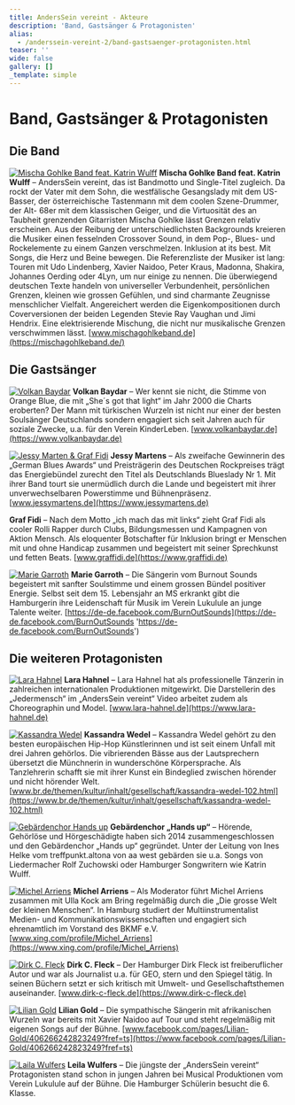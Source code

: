 ```yaml
---
title: AndersSein vereint - Akteure
description: 'Band, Gastsänger & Protagonisten'
alias:
  - /anderssein-vereint-2/band-gastsaenger-protagonisten.html
teaser: ''
wide: false
gallery: []
_template: simple
---
```


# Band, Gastsänger & Protagonisten

## Die Band

[![Mischa Gohlke Band feat. Katrin Wulff](/media/2015/05/Mischa-Gohlke-Band-feat.-Katrin-Wulff-4a-_-Foto-by-Tom-Roeler-2.jpg 'Foto by Tom Roeler')](/media/2015/05/Mischa-Gohlke-Band-feat.-Katrin-Wulff-4a-_-Foto-by-Tom-Roeler-2.jpg) **Mischa Gohlke Band feat. Katrin Wulff** – AndersSein vereint, das ist Bandmotto und Single-Titel zugleich. Da rockt der Vater mit dem Sohn, die westfälische Gesangslady mit dem US-Basser, der österreichische Tastenmann mit dem coolen Szene-Drummer, der Alt- 68er mit dem klassischen Geiger, und die Virtuosität des an Taubheit grenzenden Gitarristen Mischa Gohlke lässt Grenzen relativ erscheinen. Aus der Reibung der unterschiedlichsten Backgrounds kreieren die Musiker einen fesselnden Crossover Sound, in dem Pop-, Blues- und Rockelemente zu einem Ganzen verschmelzen. Inklusion at its best. Mit Songs, die Herz und Beine bewegen. Die Referenzliste der Musiker ist lang: Touren mit Udo Lindenberg, Xavier Naidoo, Peter Kraus, Madonna, Shakira, Johannes Oerding oder 4Lyn, um nur einige zu nennen. Die überwiegend deutschen Texte handeln von universeller Verbundenheit, persönlichen Grenzen, kleinen wie grossen Gefühlen, und sind charmante Zeugnisse menschlicher Vielfalt. Angereichert werden die Eigenkompositionen durch Coverversionen der beiden Legenden Stevie Ray Vaughan und Jimi Hendrix. Eine elektrisierende Mischung, die nicht nur musikalische Grenzen verschwimmen lässt. [www.mischagohlkeband.de](https://mischagohlkeband.de/)

## Die Gastsänger

[![Volkan Baydar](/media/2015/05/Volkan-Baydar-_-Foto-by-Robin-Schmiedebach.jpg 'Foto by Robin Schmiedebach')](/media/2015/05/Volkan-Baydar-_-Foto-by-Robin-Schmiedebach.jpg) **Volkan Baydar** – Wer kennt sie nicht, die Stimme von Orange Blue, die mit „She´s got that light“ im Jahr 2000 die Charts eroberten? Der Mann mit türkischen Wurzeln ist nicht nur einer der besten Soulsänger Deutschlands sondern engagiert sich seit Jahren auch für soziale Zwecke, u.a. für den Verein KinderLeben. [www.volkanbaydar.de](https://www.volkanbaydar.de)

[![Jessy Marten & Graf Fidi](/media/2015/05/Favorit-_-Graf-Fidi-und-Jessy-Martens-_-DSCF7213-2.jpg 'Foto by Tom Roeler')](/media/2015/05/Favorit-_-Graf-Fidi-und-Jessy-Martens-_-DSCF7213-2.jpg) **Jessy Martens** – Als zweifache Gewinnerin des „German Blues Awards“ und Preisträgerin des Deutschen Rockpreises trägt das Energiebündel zurecht den Titel als Deutschlands Blueslady Nr 1. Mit ihrer Band tourt sie unermüdlich durch die Lande und begeistert mit ihrer unverwechselbaren Powerstimme und Bühnenpräsenz. [www.jessymartens.de](https://www.jessymartens.de)

**Graf Fidi** – Nach dem Motto „ich mach das mit links“ zieht Graf Fidi als cooler Rolli Rapper durch Clubs, Bildungsmessen und Kampagnen von Aktion Mensch. Als eloquenter Botschafter für Inklusion bringt er Menschen mit und ohne Handicap zusammen und begeistert mit seiner Sprechkunst und fetten Beats. [www.graffidi.de](https://www.graffidi.de)

[![Marie Garroth](/media/2015/05/MarieIMG_8302.jpg 'Foto by Tom Roeler')](/media/2015/05/MarieIMG_8302.jpg) **Marie Garroth** – Die Sängerin vom Burnout Sounds begeistert mit sanfter Soulstimme und einem grossen Bündel positiver Energie. Selbst seit dem 15. Lebensjahr an MS erkrankt gibt die Hamburgerin ihre Leidenschaft für Musik im Verein Lukulule an junge Talente weiter. [https://de-de.facebook.com/BurnOutSounds](https://de-de.facebook.com/BurnOutSounds 'https://de-de.facebook.com/BurnOutSounds')

## Die weiteren Protagonisten

[![Lara Hahnel](/media/2015/05/lara-130914-345-_-Foto-by-Nico-Pudimat.jpg 'Foto by Nico Pudimat')](/media/2015/05/lara-130914-345-_-Foto-by-Nico-Pudimat.jpg) **Lara Hahnel** – Lara Hahnel hat als professionelle Tänzerin in zahlreichen internationalen Produktionen mitgewirkt. Die Darstellerin des „Jedermensch“ im „AndersSein vereint“ Video arbeitet zudem als Choreographin und Model. [www.lara-hahnel.de](https://www.lara-hahnel.de)

[![Kassandra Wedel](/media/2015/05/Kassandra-Wedel-_-IMG_1392.jpg 'Kassandra Wedel')](/media/2015/05/Kassandra-Wedel-_-IMG_1392.jpg) **Kassandra Wedel** – Kassandra Wedel gehört zu den besten europäischen Hip-Hop Künstlerinnen und ist seit einem Unfall mit drei Jahren gehörlos. Die vibrierenden Bässe aus der Lautsprechern übersetzt die Münchnerin in wunderschöne Körpersprache. Als Tanzlehrerin schafft sie mit ihrer Kunst ein Bindeglied zwischen hörender und nicht hörender Welt. [www.br.de/themen/kultur/inhalt/gesellschaft/kassandra-wedel-102.html](https://www.br.de/themen/kultur/inhalt/gesellschaft/kassandra-wedel-102.html)

[![Gebärdenchor Hands up](/media/2015/05/GabaerdenChor-Hands-up_Gruppe_IMG_8466-_TR.jpg 'Foto by Tom Roeler')](/media/2015/05/GabaerdenChor-Hands-up_Gruppe_IMG_8466-_TR.jpg) **Gebärdenchor „Hands up“** – Hörende, Gehörlöse und Hörgeschädigte haben sich 2014 zusammengeschlossen und den Gebärdenchor „Hands up“ gegründet. Unter der Leitung von Ines Helke vom treffpunkt.altona von aa west gebärden sie u.a. Songs von Liedermacher Rolf Zuchowski oder Hamburger Songwritern wie Katrin Wulff.

[![Michel Arriens](/media/2015/05/MIchel-Arriens-_-selfmade.jpeg 'Michel Arriens')](/media/2015/05/MIchel-Arriens-_-selfmade.jpeg) **Michel Arriens** – Als Moderator führt Michel Arriens zusammen mit Ulla Kock am Bring regelmäßig durch die „Die grosse Welt der kleinen Menschen“. In Hamburg studiert der Multiinstrumentalist Medien- und Kommunikationswissenschaften und engagiert sich ehrenamtlich im Vorstand des BKMF e.V. [www.xing.com/profile/Michel_Arriens](https://www.xing.com/profile/Michel_Arriens)

[![Dirk C. Fleck](/media/2015/05/Dirk-Fleck2.jpg 'Foty by Will Esskuchen')](/media/2015/05/Dirk-Fleck2.jpg) **Dirk C. Fleck** – Der Hamburger Dirk Fleck ist freiberuflicher Autor und war als Journalist u.a. für GEO, stern und den Spiegel tätig. In seinen Büchern setzt er sich kritisch mit Umwelt- und Gesellschaftsthemen auseinander. [www.dirk-c-fleck.de](https://www.dirk-c-fleck.de)

[![Lilian Gold](/media/2015/05/Lilin-Gold-_-Online.jpg 'Lilian Gold')](/media/2015/05/Lilin-Gold-_-Online.jpg) **Lilian Gold** – Die sympathische Sängerin mit afrikanischen Wurzeln war bereits mit Xavier Naidoo auf Tour und steht regelmäßig mit eigenen Songs auf der Bühne. [www.facebook.com/pages/Lilian-Gold/406266242823249?fref=ts](https://www.facebook.com/pages/Lilian-Gold/406266242823249?fref=ts)

[![Laila Wulfers](/media/2015/05/Laila-31.03.2015.jpg 'Laila Wulfers')](/media/2015/05/Laila-31.03.2015.jpg) **Leila Wulfers** – Die jüngste der „AndersSein vereint“ Protagonisten stand schon in jungen Jahren bei Musical Produktionen vom Verein Lukulule auf der Bühne. Die Hamburger Schülerin besucht die 6. Klasse.
